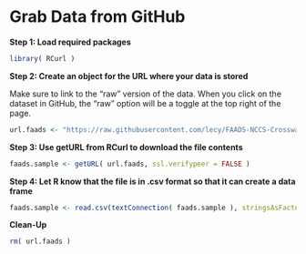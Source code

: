 # Grab Data from GitHub

**Step 1: Load required packages**

~~~r
library( RCurl )
~~~

**Step 2: Create an object for the URL where your data is stored**

Make sure to link to the "raw" version of the data. When you click on the dataset in GitHub, the "raw" option will be a toggle at the top right of the page.

~~~r
url.faads <- "https://raw.githubusercontent.com/lecy/FAADS-NCCS-Crosswalk/master/Data/FAADS%20Demo%20Data.csv"
~~~

**Step 3: Use getURL from RCurl to download the file contents**

~~~r
faads.sample <- getURL( url.faads, ssl.verifypeer = FALSE )
~~~

**Step 4: Let R know that the file is in .csv format so that it can create a data frame**

~~~r
faads.sample <- read.csv(textConnection( faads.sample ), stringsAsFactors=FALSE )  
~~~

**Clean-Up**

~~~r
rm( url.faads )
~~~
